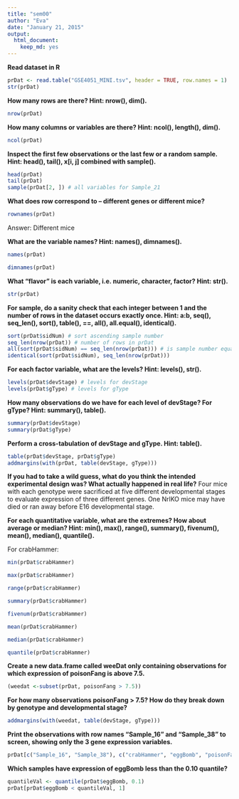 ```yaml
---
title: "sem00"
author: "Eva"
date: "January 21, 2015"
output:
  html_document:
    keep_md: yes
---
```



**Read dataset in R**
```r
prDat <- read.table("GSE4051_MINI.tsv", header = TRUE, row.names = 1)
str(prDat)
```

**How many rows are there? Hint: nrow(), dim().**
```r
nrow(prDat)
```

**How many columns or variables are there? Hint: ncol(), length(), dim().**
```r
ncol(prDat)
```

**Inspect the first few observations or the last few or a random sample. Hint: head(), tail(), x[i, j] combined with sample().**
```r
head(prDat)
tail(prDat)
sample(prDat[2, ]) # all variables for Sample_21
```

**What does row correspond to – different genes or different mice?**
```r
rownames(prDat)
```
Answer: Different mice

**What are the variable names? Hint: names(), dimnames().**
```r
names(prDat)

dimnames(prDat)
```

**What “flavor” is each variable, i.e. numeric, character, factor? Hint: str().**
```r
str(prDat)
```

**For sample, do a sanity check that each integer between 1 and the number of rows in the dataset occurs exactly once. Hint: a:b, seq(), seq_len(), sort(), table(), ==, all(), all.equal(), identical().**
```r
sort(prDat$sidNum) # sort ascending sample number
seq_len(nrow(prDat)) # number of rows in prDat
all(sort(prDat$sidNum) == seq_len(nrow(prDat))) # is sample number equal to number of rows?
identical(sort(prDat$sidNum), seq_len(nrow(prDat)))
```

**For each factor variable, what are the levels? Hint: levels(), str().**
```r
levels(prDat$devStage) # levels for devStage
levels(prDat$gType) # levels for gType
```

**How many observations do we have for each level of devStage? For gType? Hint: summary(), table().**
```r
summary(prDat$devStage)
summary(prDat$gType)
```

**Perform a cross-tabulation of devStage and gType. Hint: table().**
```r
table(prDat$devStage, prDat$gType)
addmargins(with(prDat, table(devStage, gType)))
```

**If you had to take a wild guess, what do you think the intended experimental design was? What actually happened in real life?**  Four mice with each genotype were sacrificed at five different developmental stages to evaluate expression of three different genes. One NrlKO mice may have died or ran away before E16 developmental stage. 

**For each quantitative variable, what are the extremes? How about average or median? Hint: min(), max(), range(), summary(), fivenum(), mean(), median(), quantile().**

For crabHammer: 
```r
min(prDat$crabHammer) 

max(prDat$crabHammer) 

range(prDat$crabHammer) 

summary(prDat$crabHammer) 

fivenum(prDat$crabHammer)

mean(prDat$crabHammer)

median(prDat$crabHammer)

quantile(prDat$crabHammer)

```

**Create a new data.frame called weeDat only containing observations for which expression of poisonFang is above 7.5.**
```r
(weedat <-subset(prDat, poisonFang > 7.5))
```

**For how many observations poisonFang > 7.5? How do they break down by genotype and developmental stage?**
```r
addmargins(with(weedat, table(devStage, gType)))
```

**Print the observations with row names “Sample_16” and “Sample_38” to screen, showing only the 3 gene expression variables.**
```r
prDat[c("Sample_16", "Sample_38"), c("crabHammer", "eggBomb", "poisonFang")]
```

**Which samples have expression of eggBomb less than the 0.10 quantile?**
```r
quantileVal <- quantile(prDat$eggBomb, 0.1)
prDat[prDat$eggBomb < quantileVal, 1] 
```

